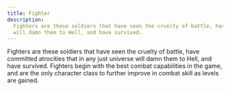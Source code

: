 ```yaml
---
title: Fighter
description:
  Fighters are these soldiers that have seen the cruelty of battle, have committed atrocities that in any just universe
  will damn them to Hell, and have survived.
---
```


Fighters are these soldiers that have seen the cruelty of battle, have committed atrocities that in any just universe
will damn them to Hell, and have survived. Fighters begin with the best combat capabilities in the game, and are the
only character class to further improve in combat skill as levels are gained.
